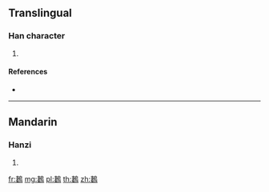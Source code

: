 {{character info/new}}
==Translingual==

===Han character===
{{Han char|rn=196|rad=鳥|as=08|sn=19|four=57427|canj=JVHAF}}

# {{defn|Han|sort=鳥08}}

====References====
* {{Han ref|kx=1493.220|dkj=47056|dj=2023.310|hdz=74639.210|uh=9D88|ud=40328|bh=F3DC|bd=62428}}

----

==Mandarin==

===Hanzi===
{{cmn-hanzi|pin=[[qī]] ([[qi1]])|wg=ch'i<sup>1</sup>}}

# {{defn|lang=cmn|sort=鳥08}}

[[fr:鶈]]
[[mg:鶈]]
[[pl:鶈]]
[[th:鶈]]
[[zh:鶈]]